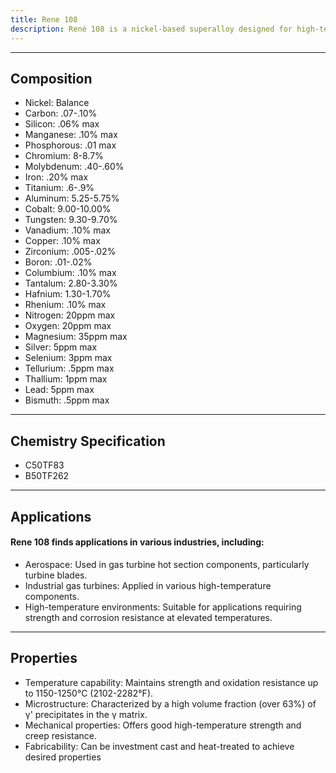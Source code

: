 ---
title: Rene 108
description: René 108 is a nickel-based superalloy designed for high-temperature applications. René 108's combination of high-temperature strength, oxidation resistance, and microstructural stability makes it valuable for applications in aerospace and power generation industries where components are exposed to extreme conditions.
---

---

## Composition

- Nickel: Balance
- Carbon: .07-.10%
- Silicon: .06% max
- Manganese: .10% max
- Phosphorous: .01 max
- Chromium: 8-8.7%
- Molybdenum: .40-.60%
- Iron: .20% max
- Titanium: .6-.9%
- Aluminum: 5.25-5.75%
- Cobalt: 9.00-10.00%
- Tungsten: 9.30-9.70%
- Vanadium: .10% max
- Copper: .10% max
- Zirconium: .005-.02%
- Boron: .01-.02%
- Columbium: .10% max
- Tantalum: 2.80-3.30%
- Hafnium: 1.30-1.70%
- Rhenium: .10% max
- Nitrogen: 20ppm max
- Oxygen: 20ppm max
- Magnesium: 35ppm max
- Silver: 5ppm max
- Selenium: 3ppm max
- Tellurium: .5ppm max
- Thallium: 1ppm max
- Lead: 5ppm max
- Bismuth: .5ppm max

---

## Chemistry Specification

- C50TF83
- B50TF262

---

## Applications

#### Rene 108 finds applications in various industries, including:

- Aerospace: Used in gas turbine hot section components, particularly turbine blades.
- Industrial gas turbines: Applied in various high-temperature components.
- High-temperature environments: Suitable for applications requiring strength and corrosion resistance at elevated temperatures.

---

## Properties

- Temperature capability: Maintains strength and oxidation resistance up to 1150-1250°C (2102-2282°F).
- Microstructure: Characterized by a high volume fraction (over 63%) of γ' precipitates in the γ matrix.
- Mechanical properties: Offers good high-temperature strength and creep resistance.
- Fabricability: Can be investment cast and heat-treated to achieve desired properties
